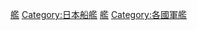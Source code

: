 {{Commons category|Naval ships of Japan}}

[[Category:日本海军|艦]]
[[Category:日本船艦|Category:日本船艦]]
[[Category:日本军事装备|艦]]
[[Category:各國軍艦|Category:各國軍艦]]